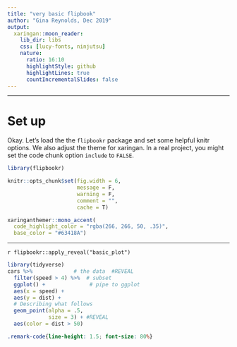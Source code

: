 ```yaml
---
title: "very basic flipbook"
author: "Gina Reynolds, Dec 2019"
output:
  xaringan::moon_reader:
    lib_dir: libs
    css: [lucy-fonts, ninjutsu]
    nature:
      ratio: 16:10
      highlightStyle: github
      highlightLines: true
      countIncrementalSlides: false
---
```





---

# Set up

Okay. Let's load the the `flipbookr` package and set some helpful knitr options. We also adjust the theme for xaringan.
In a real project, you might set the code chunk option `include` to `FALSE`.

```r
library(flipbookr)

knitr::opts_chunk$set(fig.width = 6, 
                      message = F, 
                      warning = F, 
                      comment = "", 
                      cache = T)

xaringanthemer::mono_accent(
  code_highlight_color = "rgba(266, 266, 50, .35)",
  base_color = "#63418A")
```


---

`r flipbookr::apply_reveal("basic_plot")`



```r
library(tidyverse)
cars %>%             # the data  #REVEAL
  filter(speed > 4) %>%  # subset
  ggplot() +              # pipe to ggplot
  aes(x = speed) +
  aes(y = dist) +
  # Describing what follows
  geom_point(alpha = .5,
             size = 3) + #REVEAL
  aes(color = dist > 50) 
```
 

 


```css
.remark-code{line-height: 1.5; font-size: 80%}
```
